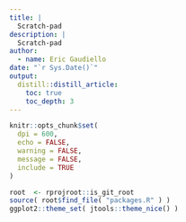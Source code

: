 ```yaml
---
title: |
  Scratch-pad
description: |
  Scratch-pad 
author:
  - name: Eric Gaudiello
date: "`r Sys.Date()`"
output: 
  distill::distill_article:
    toc: true
    toc_depth: 3
---
```


```r
knitr::opts_chunk$set(
  dpi = 600, 
  echo = FALSE,
  warning = FALSE, 
  message = FALSE,
  include = TRUE
)
```

```r
root  <- rprojroot::is_git_root
source( root$find_file( "packages.R" ) )
ggplot2::theme_set( jtools::theme_nice() )
```

```r
```

